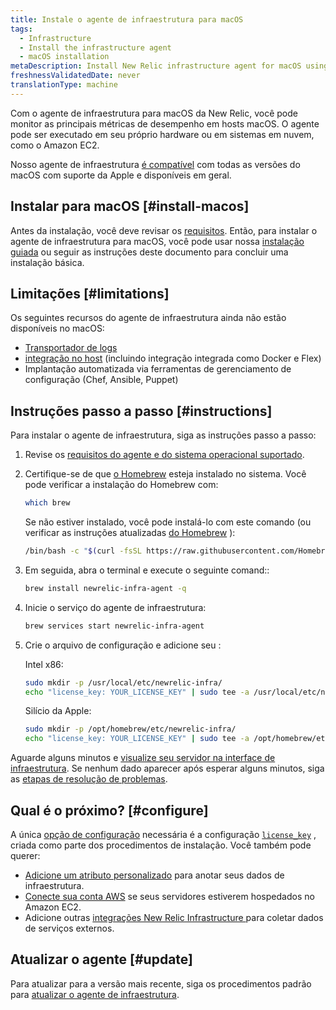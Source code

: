 ```yaml
---
title: Instale o agente de infraestrutura para macOS
tags:
  - Infrastructure
  - Install the infrastructure agent
  - macOS installation
metaDescription: Install New Relic infrastructure agent for macOS using Homebrew.
freshnessValidatedDate: never
translationType: machine
---
```


Com o agente de infraestrutura para macOS da New Relic, você pode monitor as principais métricas de desempenho em hosts macOS. O agente pode ser executado em seu próprio hardware ou em sistemas em nuvem, como o Amazon EC2.

Nosso agente de infraestrutura [é compatível](/docs/infrastructure/install-infrastructure-agent/get-started/requirements-infrastructure-agent) com todas as versões do macOS com suporte da Apple e disponíveis em geral.

## Instalar para macOS [#install-macos]

Antes da instalação, você deve revisar os [requisitos](/docs/infrastructure/new-relic-infrastructure/getting-started/compatibility-requirements-new-relic-infrastructure). Então, para instalar o agente de infraestrutura para macOS, você pode usar nossa [instalação guiada](/docs/full-stack-observability/observe-everything/get-started/new-relic-guided-install-overview/) ou seguir as instruções deste documento para concluir uma instalação básica.

## Limitações [#limitations]

Os seguintes recursos do agente de infraestrutura ainda não estão disponíveis no macOS:

* [Transportador de logs](/docs/logs/enable-log-management-new-relic/enable-log-monitoring-new-relic/forward-your-logs-using-infrastructure-agent/)
* [integração no host](/docs/integrations/host-integrations/get-started/introduction-host-integrations/) (incluindo integração integrada como Docker e Flex)
* Implantação automatizada via ferramentas de gerenciamento de configuração (Chef, Ansible, Puppet)

## Instruções passo a passo [#instructions]

Para instalar o agente de infraestrutura, siga as instruções passo a passo:

1. Revise os [requisitos do agente e do sistema operacional suportado](/docs/infrastructure/new-relic-infrastructure/getting-started/compatibility-requirements-new-relic-infrastructure).

2. Certifique-se de que [o Homebrew](https://brew.sh/) esteja instalado no sistema. Você pode verificar a instalação do Homebrew com:

   ```bash
   which brew
   ```

   Se não estiver instalado, você pode instalá-lo com este comando (ou verificar as instruções atualizadas [do Homebrew](https://brew.sh/) ):

   ```bash
   /bin/bash -c "$(curl -fsSL https://raw.githubusercontent.com/Homebrew/install/HEAD/install.sh)"
   ```

3. Em seguida, abra o terminal e execute o seguinte comand::

   ```bash
   brew install newrelic-infra-agent -q
   ```

4. Inicie o serviço do agente de infraestrutura:

   ```bash
   brew services start newrelic-infra-agent
   ```

5. Crie o arquivo de configuração e adicione seu <InlinePopover type="licenseKey" />:

   Intel x86:

   ```bash
   sudo mkdir -p /usr/local/etc/newrelic-infra/
   echo "license_key: YOUR_LICENSE_KEY" | sudo tee -a /usr/local/etc/newrelic-infra/newrelic-infra.yml
   ```

   Silício da Apple:

   ```bash
   sudo mkdir -p /opt/homebrew/etc/newrelic-infra/
   echo "license_key: YOUR_LICENSE_KEY" | sudo tee -a /opt/homebrew/etc/newrelic-infra/newrelic-infra.yml
   ```

Aguarde alguns minutos e [visualize seu servidor na interface de infraestrutura](/docs/infrastructure/infrastructure-ui-pages/infra-ui-overview). Se nenhum dado aparecer após esperar alguns minutos, siga as [etapas de resolução de problemas](/docs/infrastructure/new-relic-infrastructure/troubleshooting/no-data-appears-infrastructure).

<InstallFeedback />

## Qual é o próximo? [#configure]

A única [opção de configuração](/docs/infrastructure/install-configure-infrastructure/configuration/configure-infrastructure-agent) necessária é a configuração [`license_key`](/docs/Infrastructure-configure-your-agent#conf-license_key) , criada como parte dos procedimentos de instalação. Você também pode querer:

* [Adicione um atributo personalizado](/docs/Infrastructure-configure-your-agent#conf-custom_attributes) para anotar seus dados de infraestrutura.
* [Conecte sua conta AWS](/docs/infrastructure-amazon-aws-ec2-integration#connect) se seus servidores estiverem hospedados no Amazon EC2.
* Adicione outras [integrações New Relic Infrastructure ](/docs/infrastructure/integrations-getting-started/getting-started/introduction-infrastructure-integrations)para coletar dados de serviços externos.

## Atualizar o agente [#update]

Para atualizar para a versão mais recente, siga os procedimentos padrão para [atualizar o agente de infraestrutura](/docs/infrastructure/new-relic-infrastructure/installation/update-infrastructure-agent).